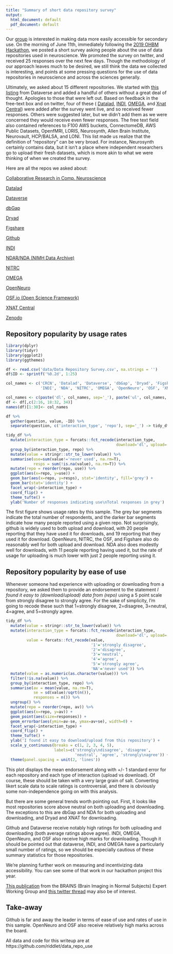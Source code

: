 ```yaml
---
title: "Summary of short data repository survey"
output:
  html_document: default
  pdf_document: default
---
```


Our [group](http://cmn.nimh.nih.gov/dsst) is interested in making data more easily accessible for secondary use. On the morning of June 11th, immediately following the [2019 OHBM Hackathon](https://ohbm.github.io/hackathon2019/), we posted a short survey asking people about the use of data repositories used in neuroscience. We promoted the survey on twitter, and received 25 responses over the next few days. Though the methodology of our approach leaves much to be desired, we still think the data we collected is interesting, and points at some pressing questions for the use of data repositories in neuroscience and across the sciences generally.

Ultimately, we asked about 15 different repositories. We started with [this listing](https://dataverse.org/blog/comparative-review-various-data-repositories) from Dataverse and added a handful of others without a great deal of thought. Apologies to those that were left out. Based on feedback in the free-text box and on twitter, four of these ( [Datalad](http://datasets.datalad.org), [INDI](http://fcon_1000.projects.nitrc.org), [OMEGA](https://www.mcgill.ca/bic/resources/omega), and [Xnat Central](https://central.xnat.org/)) were added after the survey went live, and so received fewer responses. Others were suggested later, but we didn't add them as we were concerned they would receive even fewer responses. The free text field also contained references to F100 AWS buckets, ConnectomeDB, AWS Public Datasets, OpenfMRI, LORIS, Neurosynth, Allen Brain Institute, Neurovault, HCP/BALSA, and LONI. This list made us realize that the definition of "repository" can be very broad. For instance, Neurosynth certainly contains data, but it isn't a place where independent researchers go to upload their fresh datasets, which is more akin to what we were thinking of when we created the survey.

Here are all the repos we asked about:

[Collaborative Research in Comp. Neuroscience](https://crcns.org)

[Datalad](http://datasets.datalad.org)

[Dataverse](https://dataverse.org/)

[dbGap](https://www.ncbi.nlm.nih.gov/gap/)

[Dryad](https://datadryad.org/)

[Figshare](https://figshare.com/)

[Github](https://github.com/)

[INDI](http://fcon_1000.projects.nitrc.org)

[NDAR/NDA (NIMH Data Archive)](https://nda.nih.gov/)

[NITRC](http://nitrc.org)

[OMEGA](https://www.mcgill.ca/bic/resources/omega)

[OpenNeuro](https://openneuro.org/)

[OSF.io (Open Science Framework)](http://osf.io)

[XNAT Central](https://central.xnat.org/)

[Zenodo](http://www.zenodo.org)

## Repository popularity by usage rates

```r
library(dplyr)
library(tidyr)
library(ggplot2)
library(ggthemes)

df <- read.csv('data/Data Repository Survey.csv', na.strings = '')
df$ID <- sprintf('%0.2d', 1:25)

col_names <- c('CRCN', 'Datalad', 'Dataverse', 'dbGap', 'Dryad', 'Figshare', 'Github',
               'INDI', 'NDA', 'NITRC', 'OMEGA', 'OpenNeuro', 'OSF', 'XNAT', 'Zenodo')

col_names <- c(paste('dl', col_names, sep='_'), paste('ul', col_names, sep='_'))
df <- df[,c(2:16, 18:32, 34)]
names(df)[1:30]<- col_names

df %>%
  gather(question, value, -ID) %>%
  separate(question, c('interaction_type', 'repo'), sep='_') -> tidy_df

tidy_df %>%
  mutate(interaction_type = forcats::fct_recode(interaction_type, 
                                                download='dl', upload='ul' )) %>%
  group_by(interaction_type, repo) %>%
  mutate(value = stringr::str_to_lower(value)) %>%
  summarise(use=sum(value!='never used', na.rm=T),
            resps = sum(!is.na(value), na.rm=T)) %>%
  mutate(repo = reorder(repo, use)) %>%
  ggplot(aes(x=repo, y=use)) +
  geom_bar(aes(x=repo, y=resps), stat='identity', fill='grey') + 
  geom_bar(stat='identity') +
  facet_wrap(~interaction_type) +
  coord_flip() +
  theme_tufte() +
  ylab('Number of responses indicating use\nTotal responses in grey')
```

The first figure shows usage rates by this sample. The grey bar segments indicate the total number of respondents, and the darker bar segments indicate how many people reported using a given repo. Not surprisingly, github is widely used to both upload and download, with 20 people reporting that they have used it for downloads, and 19 reporting that they used it for download. OpenNeuro, NITRC, the OSF, and Figshare also do reasonably well for both upload and download. NDA also does modestly well for downloads, with 11 people reporting having used it, but the rate of usage for uploading is much lower with just 2 people reporting using it.

## Repository popularity by ease of use

Whenever someone had experience with uploading or downloading from a repository, we asked them to provide an endorsement to the statement *I found it easy to (download/upload) data from (repo)* using a 5 point scale from strongly disagree to strongly agree. For the sake of simplicity, I'm going to recode these such that 1=strongly disagree, 2=disagree, 3=neutral, 4=agree, and 5=strongly agree.


```r
tidy_df %>%
  mutate(value = stringr::str_to_lower(value)) %>%
  mutate(interaction_type = forcats::fct_recode(interaction_type, 
                                                download='dl', upload='ul' ),
         value = forcats::fct_recode(value,
                                     '1'='strongly disagree',
                                     '2'='disagree',
                                     '3'='neutral',
                                     '4'='agree',
                                     '5'='strongly agree',
                                     'NA'='never used')) %>%
  mutate(value = as.numeric(as.character(value))) %>%
  filter(!is.na(value)) %>%
  group_by(interaction_type, repo) %>%
  summarise(av = mean(value, na.rm=T),
            se = sd(value)/sqrt(n()),
            responses = n()) %>%
  ungroup() %>%
  mutate(repo = reorder(repo, av)) %>%
  ggplot(aes(x=repo, y=av)) +
  geom_point(aes(size=responses)) + 
  geom_errorbar(aes(ymin=av-se, ymax=av+se), width=0) + 
  facet_wrap(~interaction_type) +
  coord_flip() +
  theme_tufte() +
  ylab('I found it easy to download/upload from this repository') +
  scale_y_continuous(breaks = c(1, 2, 3, 4, 5),
                     labels=c('strongly\ndisagree', 'disagree', 
                              'neutral', 'agree', 'strongly\nagree')) +
  theme(panel.spacing = unit(2, 'lines'))
```

This plot displays the mean endorsement along with +/- 1 standard error for each repository and each type of interaction (upload vs download). Of course, these should be taken with a very large grain of salt. Converting likert scale data to scale ratings is controversial, and there is obviously some non-independence going on with this analysis. 

But there are some general trends worth pointing out. First, it looks like most repositories score above neutral on both uploading and downloading. The exceptions to this are dbGap and NDA for both uploading and downloading, and Dryad and XNAT for downloading.

Github and Dataverse receive notably high ratings for both uploading and downloading (both average ratings above agree). INDI, OMEGA, OpenNeuro, and OSF also receive high marks for downloading. Though it should be pointed out that dataverse, INDI, and OMEGA have a particularly small number of ratings, so we should be especially cautious of these summary statistics for those repositories.

We're planning further work on measuring and incentivizing data accessibility. You can see some of that work in our hackathon project this year.

[This publication](https://doi.org/10.1016/j.neuroimage.2017.02.030) from the BRAINS (Brain Imaging in Normal Subjects) Expert Working Group and [this twitter thread](https://twitter.com/damadam/status/1138428388102877185) may also be of interest.

## Take-away
Github is far and away the leader in terms of ease of use and rates of use in this sample. OpenNeuro and OSF also receive relatively high marks across the board.

All data and code for this writeup are at https://github.com/riddlet/data_repo_use

